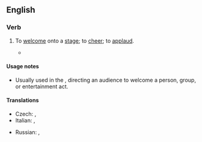 {{also|give up}}
==English==

===Verb===
{{en-verb|[[gives]] it up|[[giving]] it up|[[gave]] it up|[[given]] it up}}

# {{lb|en|usually|followed by {{m|en|for}}}} To [[welcome]] onto a [[stage]]; to [[cheer]]; to [[applaud]].
#* {{quote-video
|year=2013
|url=http://www.nytimes.com/2013/11/06/nyregion/de-blasios-victory-speech.html
|title=Bill de Blasio’s Victory Speech
|publisher=''{{w|New York Times}}''
|accessdate=27 April 2014
|passage=“Ladies and gentleman, '''give it up for''' the next First Lady of New York City!”}}

====Usage notes====
* Usually used in the {{l|en|imperative mood}}, directing an audience to welcome a person, group, or entertainment act.

====Translations====
{{trans-top|welcome onto stage {{qualifier|imperative}}}}
* Czech: {{t|cs|potlesk}} {{qualifier|+ {{m|cs|pro}}}}, {{t|cs|přivítejte|pf}}
* Italian: {{t|it|un applauso}}, {{t|it|un grande applauso}} {{qualifier|+ {{m|it|per}}}}
{{trans-mid}}
* Russian: {{t|ru|встреча́йте|impf}}, {{t|ru|поприве́тствуйте|pf}}
{{trans-bottom}}

{{catlangname|en|imperatives|predicates}}